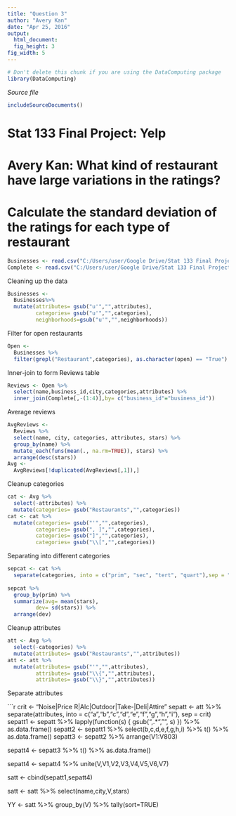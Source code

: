 ```yaml
---
title: "Question 3"
author: "Avery Kan"
date: "Apr 25, 2016"
output: 
  html_document:
  fig_height: 3
fig_width: 5
---
```

  <!-- Don't edit in between this line and the one below -->
```r
# Don't delete this chunk if you are using the DataComputing package
library(DataComputing)
```
*Source file* 
```r
includeSourceDocuments()
```
<!-- Don't edit the material above this line -->



# Stat 133 Final Project: Yelp
# Avery Kan: What kind of restaurant have large variations in the ratings?

# Calculate the standard deviation of the ratings for each type of restaurant
```r
Businesses <- read.csv("C:/Users/user/Google Drive/Stat 133 Final Project/Businesses.csv")
Complete <- read.csv("C:/Users/user/Google Drive/Stat 133 Final Project/Complete.csv", comment.char="#")
```


Cleaning up the data

```r
Businesses <- 
  Businesses%>%
  mutate(attributes= gsub("u'","",attributes),
         categories= gsub("u'","",categories),
         neighborhoods=gsub("u'","",neighborhoods))
```

Filter for open restaurants

```r
Open <- 
  Businesses %>% 
  filter(grepl("Restaurant",categories), as.character(open) == "True")
```


Inner-join to form Reviews table
```r
Reviews <- Open %>%
  select(name,business_id,city,categories,attributes) %>%
  inner_join(Complete[,-(1:4)],by= c("business_id"="business_id"))
```


Average reviews
```r
AvgReviews <- 
  Reviews %>%
  select(name, city, categories, attributes, stars) %>% 
  group_by(name) %>%
  mutate_each(funs(mean(., na.rm=TRUE)), stars) %>% 
  arrange(desc(stars)) 
Avg <- 
  AvgReviews[!duplicated(AvgReviews[,1]),]
```

Cleanup categories

```r
cat <- Avg %>% 
  select(-attributes) %>% 
  mutate(categories= gsub("Restaurants","",categories))
cat <- cat %>% 
  mutate(categories= gsub("'","",categories),
         categories= gsub(", ]","",categories),
         categories= gsub("]","",categories),
         categories= gsub("\\[","",categories))
```

Separating into different categories

```r
sepcat <- cat %>%
  separate(categories, into = c("prim", "sec", "tert", "quart"),sep = ",", extra= "merge")
 
sepcat %>% 
  group_by(prim) %>% 
  summarize(avg= mean(stars),
         dev= sd(stars)) %>% 
  arrange(dev)

```


Cleanup attributes
```r
att <- Avg %>% 
  select(-categories) %>% 
  mutate(attributes= gsub("Restaurants","",attributes))
att <- att %>% 
  mutate(attributes= gsub("'","",attributes),
         attributes= gsub("\\{","",attributes),
         attributes= gsub("\\}","",attributes))
```

Separate attributes

```r
crit <- "Noise|Price R|Alc|Outdoor|Take-|Deli|Attire"
sepatt <- att %>%
  separate(attributes, into = c("a","b","c","d","e","f","g","h","i"), sep = crit)
sepatt1 <- 
  sepatt %>% 
  lapply(function(s) {
    gsub(",.*","", s)
    }) %>%
  as.data.frame()
sepatt2 <- sepatt1 %>% select(b,c,d,e,f,g,h,i) %>% t() %>% as.data.frame()
sepatt3 <- sepatt2 %>% arrange(V1:V803)

sepatt4 <- sepatt3 %>% t() %>% as.data.frame()

sepatt4 <- sepatt4 %>% unite(V,V1,V2,V3,V4,V5,V6,V7)

satt <- cbind(sepatt1,sepatt4)

satt <- satt %>% 
select(name,city,V,stars)

YY <- satt %>% group_by(V) %>% tally(sort=TRUE)

